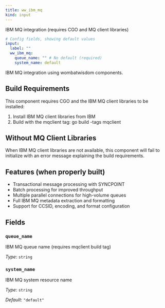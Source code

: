 ```yaml
---
title: ww_ibm_mq
kind: input
---
```


IBM MQ integration (requires CGO and MQ client libraries)

```yml
# Config fields, showing default values
input:
  label: ""
  ww_ibm_mq:
    queue_name: "" # No default (required)
    system_name: default
```

IBM MQ integration using wombatwisdom components.

## Build Requirements

This component requires CGO and the IBM MQ client libraries to be installed:

1. Install IBM MQ client libraries from IBM
2. Build with the mqclient tag: go build -tags mqclient

## Without MQ Client Libraries

When IBM MQ client libraries are not available, this component will fail to initialize
with an error message explaining the build requirements.

## Features (when properly built)

- Transactional message processing with SYNCPOINT
- Batch processing for improved throughput  
- Multiple parallel connections for high-volume queues
- Full IBM MQ metadata extraction and formatting
- Support for CCSID, encoding, and format configuration


## Fields

### `queue_name`

IBM MQ queue name (requires mqclient build tag)


*Type*: `string`


### `system_name`

IBM MQ system resource name


*Type*: `string`

*Default*: `"default"`


